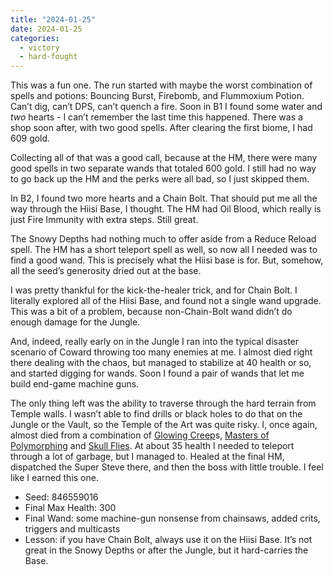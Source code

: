 ```yaml
---
title: "2024-01-25"
date: 2024-01-25
categories:
  - victory
  - hard-fought
---
```


This was a fun one. The run started with maybe the worst combination of spells and potions:
Bouncing Burst, Firebomb, and Flummoxium Potion. Can't dig, can't DPS, can't quench a fire.
Soon in B1 I found some water and _two_ hearts - I can't remember the last time this happened.
There was a shop soon after, with two good spells. After clearing the first biome, I had 609 gold.

Collecting all of that was a good call, because at the HM, there were many good spells in two separate wands that totaled 600 gold.
I still had no way to go back up the HM and the perks were all bad, so I just skipped them.

In B2, I found two more hearts and a Chain Bolt. That should put me all the way through the Hiisi Base, I thought.
The HM had Oil Blood, which really is just Fire Immunity with extra steps. Still great.

The Snowy Depths had nothing much to offer aside from a Reduce Reload spell.
The HM has a short teleport spell as well, so now all I needed was to find a good wand.
This is precisely what the Hiisi base is for. But, somehow, all the seed's generosity dried out at the base.

I was pretty thankful for the kick-the-healer trick, and for Chain Bolt.
I literally explored all of the Hiisi Base, and found not a single wand upgrade.
This was a bit of a problem, because non-Chain-Bolt wand didn't do enough damage for the Jungle.

And, indeed, really early on in the Jungle I ran into the typical disaster scenario of Coward throwing
too many enemies at me. I almost died right there dealing with the chaos, but managed to stabilize at 40 health or so,
and started digging for wands. Soon I found a pair of wands that let me build end-game machine guns.

The only thing left was the ability to traverse through the hard terrain from Temple walls.
I wasn't able to find drills or black holes to do that on the Jungle or the Vault, so the Temple of the Art
was quite risky.
I, once again, almost died from a combination of [Glowing Creep](https://noita.wiki.gg/wiki/Hohtava_hyypi%C3%B6)s, [Masters of Polymorphing](https://noita.wiki.gg/wiki/Muodonmuutosmestari) and
[Skull Flies](https://noita.wiki.gg/wiki/Kallok%C3%A4rp%C3%A4nen). At about 35 health I needed to teleport through a lot of garbage, but I managed to. Healed at the final HM, dispatched the Super Steve there, and then the boss with little trouble. I feel like I earned this one.

- Seed: 846559016
- Final Max Health: 300
- Final Wand: some machine-gun nonsense from chainsaws, added crits, triggers and multicasts
- Lesson: if you have Chain Bolt, always use it on the Hiisi Base. It's not great in the Snowy Depths
or after the Jungle, but it hard-carries the Base.
